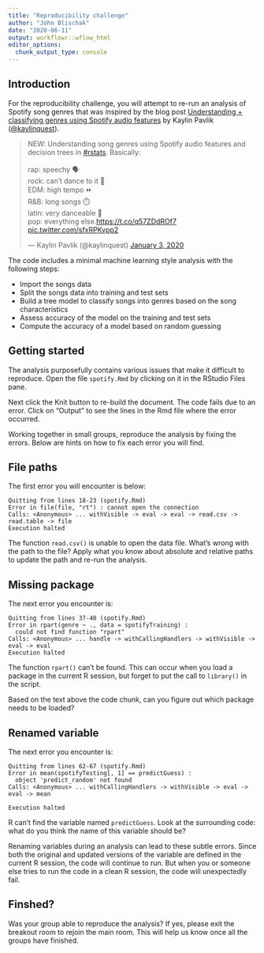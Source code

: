```yaml
---
title: "Reproducibility challenge"
author: "John Blischak"
date: "2020-06-11"
output: workflowr::wflow_html
editor_options:
  chunk_output_type: console
---
```


## Introduction

For the reproducibility challenge, you will attempt to re-run an analysis of
Spotify song genres that was inspired by the blog post 
[Understanding + classifying genres using Spotify audio features][blog-post]
by Kaylin Pavlik ([\@kaylinquest][kaylinquest]).

[kaylinquest]: https://twitter.com/kaylinquest
[blog-post]: https://www.kaylinpavlik.com/classifying-songs-genres/

<blockquote class="twitter-tweet" data-dnt="true"><p lang="en" dir="ltr">NEW: Understanding song genres using Spotify audio features and decision trees in <a href="https://twitter.com/hashtag/rstats?src=hash&amp;ref_src=twsrc%5Etfw">#rstats</a>. Basically: <br><br>rap: speechy 🗣️<br>rock: can’t dance to it 🤟<br>EDM: high tempo ⏩<br>R&amp;B: long songs ⏱️<br>latin: very danceable 💃<br>pop: everything else.<a href="https://t.co/q57ZDdROf7">https://t.co/q57ZDdROf7</a> <a href="https://t.co/sfxRPKvpp2">pic.twitter.com/sfxRPKvpp2</a></p>&mdash; Kaylin Pavlik (@kaylinquest) <a href="https://twitter.com/kaylinquest/status/1213138536570015745?ref_src=twsrc%5Etfw">January 3, 2020</a></blockquote> <script async src="https://platform.twitter.com/widgets.js" charset="utf-8"></script> 

The code includes a minimal machine learning style analysis with the following
steps:

* Import the songs data
* Split the songs data into training and test sets
* Build a tree model to classify songs into genres based on the song characteristics
* Assess accuracy of the model on the training and test sets
* Compute the accuracy of a model based on random guessing

## Getting started

The analysis purposefully contains various issues that make it difficult to
reproduce. Open the file `spotify.Rmd` by clicking on it in the RStudio Files
pane.

Next click the Knit button to re-build the document. The code fails
due to an error. Click on "Output" to see the lines in the Rmd
file where the error occurred.

Working together in small groups, reproduce the analysis by fixing the errors.
Below are hints on how to fix each error you will find.

## File paths

The first error you will encounter is below:

```
Quitting from lines 18-23 (spotify.Rmd) 
Error in file(file, "rt") : cannot open the connection
Calls: <Anonymous> ... withVisible -> eval -> eval -> read.csv -> read.table -> file
Execution halted
```

The function `read.csv()` is unable to open the data file. What's wrong with the
path to the file? Apply what you know about absolute and relative paths to
update the path and re-run the analysis.

## Missing package

The next error you encounter is:

```
Quitting from lines 37-40 (spotify.Rmd) 
Error in rpart(genre ~ ., data = spotifyTraining) : 
  could not find function "rpart"
Calls: <Anonymous> ... handle -> withCallingHandlers -> withVisible -> eval -> eval
Execution halted
```

The function `rpart()` can't be found. This can occur when you load a package
in the current R session, but forget to put the call to `library()` in the
script.

Based on the text above the code chunk, can you figure out which package needs
to be loaded?

## Renamed variable

The next error you encounter is:

```
Quitting from lines 62-67 (spotify.Rmd) 
Error in mean(spotifyTesting[, 1] == predictGuess) : 
  object 'predict_random' not found
Calls: <Anonymous> ... withCallingHandlers -> withVisible -> eval -> eval -> mean

Execution halted
```

R can't find the variable named `predictGuess`. Look at the surrounding code:
what do you think the name of this variable should be?

Renaming variables during an analysis can lead to these subtle errors. Since
both the original and updated versions of the variable are defined in the current
R session, the code will continue to run. But when you or someone else tries to
run the code in a clean R session, the code will unexpectedly fail.

## Finshed?

Was your group able to reproduce the analysis? If yes, please exit the breakout
room to rejoin the main room. This will help us know once all the groups have
finished.
